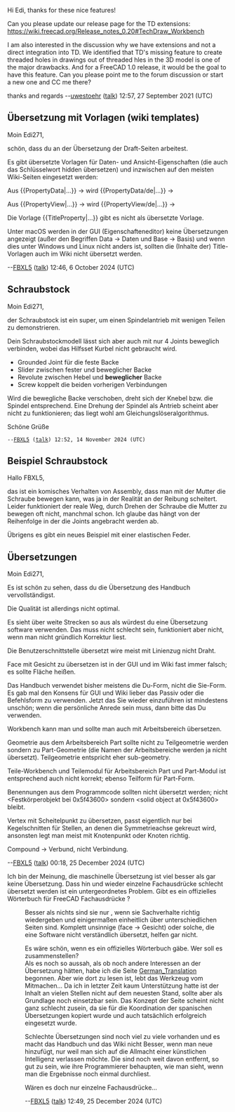 Hi Edi, thanks for these nice features!

Can you please update our release page for the TD extensions:
https://wiki.freecad.org/Release_notes_0.20#TechDraw_Workbench

I am also interested in the discussion why we have extensions and not a direct integration into TD. We identified that TD's missing feature to create threaded holes in drawings out of threaded hles in the 3D model is one of the major drawbacks. And for a FreeCAD 1.0 release, it would be the goal to have this feature. Can you please point me to the forum discussion or start a new one and CC me there?

thanks and regards
--[[User:Uwestoehr|uwestoehr]] ([[User talk:Uwestoehr|talk]]) 12:57, 27 September 2021 (UTC)

== Übersetzung mit Vorlagen (wiki templates) ==

Moin Edi271,

schön, dass du an der Übersetzung der Draft-Seiten arbeitest.


Es gibt übersetzte Vorlagen für Daten- und Ansicht-Eigenschaften (die auch das Schlüsselwort hidden übersetzen) und inzwischen auf den meisten Wiki-Seiten eingesetzt werden:

Aus <nowiki>{{PropertyData|...}}</nowiki> -> {{PropertyData|...}} wird <nowiki>{{PropertyData/de|...}}</nowiki>  ->  {{PropertyData/de|...}}

Aus <nowiki>{{PropertyView|...}}</nowiki> ->  {{PropertyView|...}} wird <nowiki>{{PropertyView/de|...}}</nowiki>  ->  {{PropertyView/de|...}}


Die Vorlage <nowiki>{{TitleProperty|...}}</nowiki> gibt es nicht als übersetzte Vorlage.

Unter macOS werden in der GUI (Eigenschafteneditor) keine Übersetzungen angezeigt (außer den Begriffen Data -> Daten und Base -> Basis) und wenn dies unter Windows und Linux nicht anders ist, sollten die (Inhalte der) Title-Vorlagen auch im Wiki nicht übersetzt werden.


--[[User:FBXL5|FBXL5]] ([[User talk:FBXL5|talk]]) 12:46, 6 October 2024 (UTC)

== Schraubstock ==

Moin Edi271,

der Schraubstock ist ein super, um einen Spindelantrieb mit wenigen Teilen zu demonstrieren.

Dein Schraubstockmodell lässt sich aber auch mit nur 4 Joints beweglich verbinden, wobei das Hilfsset Kurbel nicht gebraucht wird.
* Grounded Joint für die feste Backe
* Slider zwischen fester und beweglicher Backe
* Revolute zwischen Hebel und '''beweglicher''' Backe
* Screw koppelt die beiden vorherigen Verbindungen

Wird die bewegliche Backe verschoben, dreht sich der Knebel bzw. die Spindel entsprechend. Eine Drehung der Spindel als Antrieb scheint aber nicht zu funktionieren; das liegt wohl am Gleichungslöseralgorithmus.


Schöne Grüße
 --[[User:FBXL5|FBXL5]] ([[User talk:FBXL5|talk]]) 12:52, 14 November 2024 (UTC)

== Beispiel Schraubstock ==

Hallo FBXL5,

das ist ein komisches Verhalten von Assembly, dass man mit der Mutter die Schraube bewegen kann, was ja in der Realität an der Reibung scheitert. Leider funktioniert der reale Weg, durch Drehen der Schraube die Mutter zu bewegen oft nicht, manchmal schon. Ich glaube das hängt von der Reihenfolge in der die Joints angebracht werden ab.

Übrigens es gibt ein neues Beispiel mit einer elastischen Feder.

== Übersetzungen ==

Moin Edi271,

Es ist schön zu sehen, dass du die Übersetzung des Handbuch vervollständigst.


Die Qualität ist allerdings nicht optimal.

Es sieht über weite Strecken so aus als würdest du eine Übersetzung software verwenden. Das muss nicht schlecht sein, funktioniert aber nicht, wenn man nicht gründlich Korrektur liest.


Die Benutzerschnittstelle übersetzt wire meist mit Linienzug nicht Draht. 

Face mit Gesicht zu übersetzen ist in der GUI und im Wiki fast immer falsch; es sollte Fläche heißen.

Das Handbuch verwendet bisher meistens die Du-Form, nicht die Sie-Form. Es gab mal den Konsens für GUI und Wiki lieber das Passiv oder die Befehlsform zu verwenden. Jetzt das Sie wieder einzuführen ist mindestens unschön; wenn die persönliche Anrede sein muss, dann bitte das Du verwenden.

Workbench kann man und sollte man auch mit Arbeitsbereich übersetzen.

Geometrie aus dem Arbeitsbereich Part sollte nicht zu Teilgeometrie werden sondern zu Part-Geometrie (die Namen der Arbeitsbereiche werden ja nicht übersetzt). Teilgeometrie entspricht eher sub-geometry.

Teile-Workbench und Teilemodul für Arbeitsbereich Part und Part-Modul ist entsprechend auch nicht korrekt; ebenso Teilform für Part-Form.

Benennungen aus dem Programmcode sollten nicht übersetzt werden; nicht <Festkörperobjekt bei 0x5f43600> sondern <solid object at 0x5f43600> bleibt.

Vertex mit Scheitelpunkt zu übersetzen, passt eigentlich nur bei Kegelschnitten für Stellen, an denen die Symmetrieachse gekreuzt wird, ansonsten legt man meist mit Knotenpunkt oder Knoten richtig.

Compound -> Verbund, nicht Verbindung.


--[[User:FBXL5|FBXL5]] ([[User talk:FBXL5|talk]]) 00:18, 25 December 2024 (UTC)

Ich bin der Meinung, die maschinelle Übersetzung ist viel besser als gar keine Übersetzung. Dass hin und wieder einzelne Fachausdrücke schlecht übersetzt werden ist ein untergeordnetes Problem. Gibt es ein offizielles Wörterbuch für FreeCAD Fachausdrücke ?

: Besser als nichts sind sie nur , wenn sie Sachverhalte richtig wiedergeben und einigermaßen einheitlich über unterschiedlichen Seiten sind. Komplett unsinnige (face -> Gesicht) oder solche, die eine Software nicht verständlich übersetzt, helfen gar nicht.

: Es wäre schön, wenn es ein offizielles Wörterbuch gäbe. Wer soll es zusammenstellen?
: Als es noch so aussah, als ob noch andere Interessen an der Übersetzung hätten, habe ich die Seite [[German_Translation]] begonnen. Aber wie dort zu lesen ist, lebt das Werkzeug vom Mitmachen... Da ich in letzter Zeit kaum Unterstützung hatte ist der Inhalt an vielen Stellen nicht auf dem neuesten Stand, sollte aber als Grundlage noch einsetzbar sein. Das Konzept der Seite scheint nicht ganz schlecht zusein, da sie für die Koordination der spanischen Übersetzungen kopiert wurde und auch tatsächlich erfolgreich eingesetzt wurde.

: Schlechte Übersetzungen sind noch viel zu viele vorhanden und es macht das Handbuch und das Wiki nicht Besser, wenn man neue hinzufügt, nur weil man sich auf die Allmacht einer künstlichen Intelligenz verlassen möchte. Die sind noch weit davon entfernt, so gut zu sein, wie ihre Programmierer behaupten, wie man sieht, wenn man die Ergebnisse noch einmal durchliest.

: Wären es doch nur einzelne Fachausdrücke...

: --[[User:FBXL5|FBXL5]] ([[User talk:FBXL5|talk]]) 12:49, 25 December 2024 (UTC)